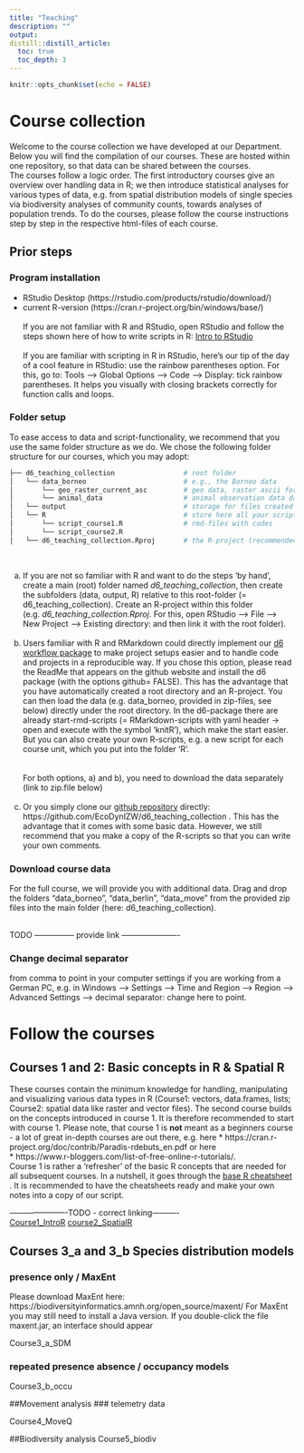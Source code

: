 ```yaml
---
title: "Teaching"
description: ""
output:
distill::distill_article:
  toc: true
  toc_depth: 3
---
```


```r
knitr::opts_chunk$set(echo = FALSE)
```

# Course collection

Welcome to the course collection we have developed at our Department. Below you will find the compilation of our courses. These are hosted within one repository, so that data can be shared between the courses.
<br>
The courses follow a logic order. The first introductory courses give an overview over handling data in R; we then introduce statistical analyses for various types of data, e.g. from spatial distribution models of single species via biodiversity analyses of community counts, towards analyses of population trends. To do the courses, please follow the course instructions step by step in the respective html-files of each course. 

## Prior steps
### Program installation

* RStudio Desktop (https://rstudio.com/products/rstudio/download/)  <br>
* current R-version (https://cran.r-project.org/bin/windows/base/)  <br>
<br>
If you are not familiar with R and RStudio, open RStudio and follow the steps shown here of how to write scripts in R: [Intro to RStudio](https://github.com/EcoDynIZW/EcoDynIZW.github.io/raw/teaching_23/img/teach/L1_Intro_RStudio.pdf)
<br>
<br>
If you are familiar with scripting in R in RStudio, here's our tip of the day of a cool feature in RStudio: use the rainbow parentheses option. For this, go to: Tools --> Global Options --> Code --> Display: tick rainbow parentheses. It helps you visually with  closing brackets correctly for function calls and loops.

### Folder setup
To ease access to data and script-functionality, we recommend that you use the same folder structure as we do. We chose the following folder structure for our courses, which you may adopt:
<br>

``` bash
├── d6_teaching_collection                 # root folder 
│   └── data_borneo                        # e.g., the Borneo data
│       └── geo_raster_current_asc         # geo data, raster ascii format, as in data_borneo
│       └── animal_data                    # animal observation data data_borneo
│   └── output                             # storage for files created during course
│   └── R                                  # store here all your scripts, i.e.
│       └── script_course1.R               # rmd-files with codes
│       └── script_course2.R
│   └── d6_teaching_collection.Rproj       # the R-project (recommended)
```
<br>

a) If you are not so familiar with R and want to do the steps 'by hand', create a main (root) folder named *d6_teaching_collection*, then create the subfolders (data, output, R) relative to this root-folder (= d6_teaching_collection). Create an R-project within this folder (e.g. *d6_teaching_collection.Rproj*. For this, open RStudio --> File --> New Project --> Existing directory: and then link it with the root folder).
<br><br>
b) Users familiar with R and RMarkdown could directly implement our [d6 workflow package](https://github.com/EcoDynIZW/d6) to make project setups easier and to handle code and projects in a reproducible way. If you chose this option, please read the ReadMe that appears on the github website and install the d6 package (with the options github= FALSE). This has the advantage that you have automatically created a root directory and an R-project. You can then load the data (e.g. data_borneo, provided in zip-files, see below) directly under the root directory. In the d6-package there are already start-rmd-scripts (= RMarkdown-scripts with yaml header -> open and execute with the symbol 'knitR'), which make the start easier. But you can also create your own  R-scripts, e.g. a new script for each course unit, which you put into the folder 'R'.
<br><br>  
For both options, a) and b), you need to download the data separately (link to zip.file below)
<br><br>
c) Or you simply clone our [github repository](https://github.com/EcoDynIZW/d6_teaching_collection) directly: https://github.com/EcoDynIZW/d6_teaching_collection . This has the advantage that it comes with some basic data. However, we still recommend that you make a copy of the R-scripts so that you can write your own comments. <br>
 

### Download course data
For the full course, we will provide you with additional data. Drag and drop the folders "data_borneo", "data_berlin", "data_move" from the provided zip files into the main folder (here: d6_teaching_collection). 

<br>  TODO --------------- provide link ----------------------


### Change decimal separator
from comma to point in your computer settings if you are working from a German PC, e.g. in Windows --> Settings --> Time and Region --> Region --> Advanced Settings --> decimal separator: change here to point.



# Follow the courses
## Courses 1 and 2: Basic concepts in R & Spatial R

These courses contain the minimum knowledge for handling, manipulating and visualizing various data types in R (Course1: vectors, data.frames, lists; Course2: spatial data like raster and vector files). The second course builds on the concepts introduced in course 1. It is therefore recommended to start with course 1. Please note, that course 1 is **not** meant as a beginners course - a lot of great in-depth courses are out there, e.g. here
* https://cran.r-project.org/doc/contrib/Paradis-rdebuts_en.pdf or here <br>
* https://www.r-bloggers.com/list-of-free-online-r-tutorials/. 
<br>
Course 1 is rather a 'refresher' of the basic R concepts that are needed for all subsequent courses. In a nutshell, it goes through the [base R cheatsheet](https://iqss.github.io/dss-workshops/R/Rintro/base-r-cheat-sheet.pdf) . It is recommended to have the cheatsheets ready and make your own notes into a copy of our script.
<br>

----------------------TODO - correct linking----------
<br>
[Course1_IntroR]( ) 
[course2_SpatialR]()



## Courses 3_a and 3_b Species distribution models 
### presence only  / MaxEnt

Please download MaxEnt here: https://biodiversityinformatics.amnh.org/open_source/maxent/
For MaxEnt you may still need to install a Java version. If you double-click the file maxent.jar, an  interface should appear


Course3_a_SDM

### repeated presence absence / occupancy models
Course3_b_occu

##Movement analysis
### telemetry data

Course4_MoveQ

##Biodiversity analysis
Course5_biodiv


